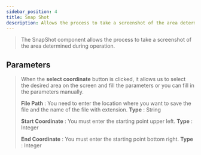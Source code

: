 ---
sidebar_position: 4
title: Snap Shot
description: Allows the process to take a screenshot of the area determined during operation.
---
> The SnapShot component allows the process to take a screenshot of the area determined during operation.

## Parameters

> When the **select coordinate** button is clicked, it allows us to select the desired area on the screen and fill the parameters or you can fill in the parameters manually.
>
> **File Path** : You need to enter the location where you want to save the file and the name of the file with extension. **Type** : String
>
> **Start Coordinate** : You must enter the starting point upper left. **Type** : Integer
>
> **End Coordinate** : You must enter the starting point bottom right. **Type** : Integer